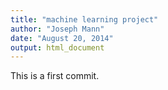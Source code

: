 ```yaml
---
title: "machine learning project"
author: "Joseph Mann"
date: "August 20, 2014"
output: html_document
---
```


This is a first commit.